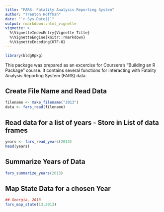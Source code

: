 ---
title: "FARS: Fatality Analysis Reporting System"
author: "Trenton Hoffman"
date: "`r Sys.Date()`"
output: rmarkdown::html_vignette
vignette: >
  %\VignetteIndexEntry{Vignette Title}
  %\VignetteEngine{knitr::rmarkdown}
  %\VignetteEncoding{UTF-8}
---
```{r, setup, include = FALSE} 
library(bldgRpkg)
```
This package was prepared as an excercise for Coursera's "Building an R Package" course.
It contains several functions for interacting with Fatality Analysis Reporting System (FARS) data.

## Create File Name and Read Data
```{r, readwrite}
filename <- make_filename("2013")
data <- fars_read(filename)
```


## Read data for a list of years - Store in List of data frames
```{r, read_years}
years <- fars_read_years(2013)
head(years)
```

## Summarize Years of Data

```{r, summarize}
fars_summarize_years(2013)
```

## Map State Data for a chosen Year
```{r, map}
## Georgia, 2013
fars_map_state(13,2013)
```
